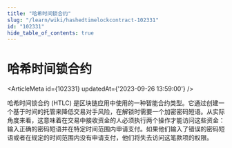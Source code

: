 ```yaml
---
title: "哈希时间锁合约"
slug: "/learn/wiki/hashedtimelockcontract-102331"
id: "102331"
hide_table_of_contents: true
---
```



# 哈希时间锁合约

<ArticleMeta id={102331} updatedAt={'2023-09-26 13:59:00'} />
<div className='border-solid border-b border-t-0 my-4 border-[var(--ifm-color-gray-300)]' />

哈希时间锁合约 (HTLC) 是区块链应用中使用的一种智能合约类型。它通过创建一个基于时间的托管来降低交易对手风险，在解锁时需要一个加密密码短语。从实际角度来看，这意味着在交易中接收资金的人必须执行两个操作才能访问这些资金：输入正确的密码短语并在特定时间范围内申请支付。如果他们输入了错误的密码短语或者在规定的时间范围内没有申请支付，他们将失去访问这笔款项的权限。

